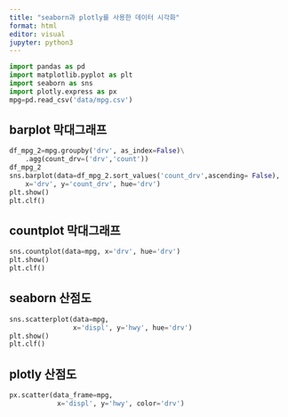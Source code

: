 ```yaml
---
title: "seaborn과 plotly를 사용한 데이터 시각화"
format: html
editor: visual
jupyter: python3
---
```



```python
import pandas as pd
import matplotlib.pyplot as plt
import seaborn as sns
import plotly.express as px
mpg=pd.read_csv('data/mpg.csv')
```

## barplot 막대그래프

```python
df_mpg_2=mpg.groupby('drv', as_index=False)\
    .agg(count_drv=('drv','count'))
df_mpg_2
sns.barplot(data=df_mpg_2.sort_values('count_drv',ascending= False),
    x='drv', y='count_drv', hue='drv')
plt.show()
plt.clf()
```

## countplot 막대그래프

```python
sns.countplot(data=mpg, x='drv', hue='drv')
plt.show()
plt.clf()

```

## 

## seaborn 산점도

```python
sns.scatterplot(data=mpg,
                x='displ', y='hwy', hue='drv')
plt.show()
plt.clf()
```

## plotly 산점도

```python
px.scatter(data_frame=mpg,
            x='displ', y='hwy', color='drv')
```

